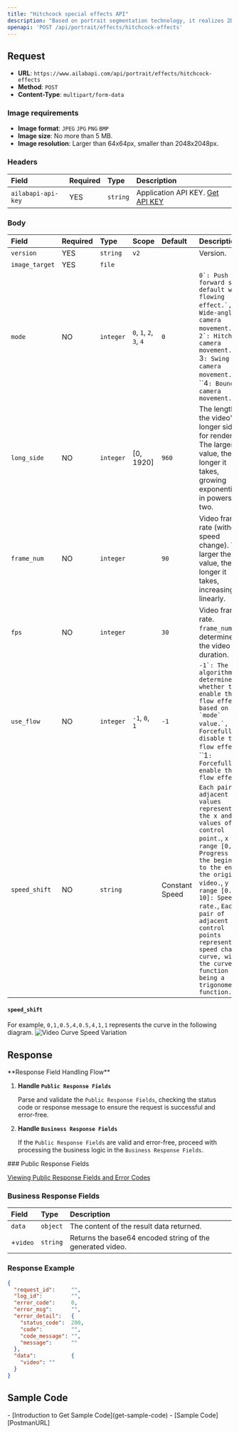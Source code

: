 ```yaml
---
title: "Hitchcock special effects API"
description: "Based on portrait segmentation technology, it realizes 2D to 3D conversion of photos to achieve the effect of 3D naked eye slow motion. The selfie image and the background image using Hitchcock technology senseless fusion, open the scene stretching video shooting new way to play, can be used for personal social entertainment, film and television drama effect simulation shooting, etc."
openapi: 'POST /api/portrait/effects/hitchcock-effects'
---
```


## Request

- **URL**: `https://www.ailabapi.com/api/portrait/effects/hitchcock-effects`
- **Method**: `POST`
- **Content-Type**: `multipart/form-data`

### Image requirements

- **Image format**: `JPEG` `JPG` `PNG` `BMP`
- **Image size**: No more than 5 MB.
- **Image resolution**: Larger than 64x64px, smaller than 2048x2048px.

### Headers

| Field              | Required | Type     | Description                                        |
|:-------------------|:---------|:---------|:---------------------------------------------------|
| `ailabapi-api-key` | YES      | `string` | Application API KEY. [Get API KEY](/docs/get-api-key) |

### Body

| Field          | Required | Type      | Scope                                                            | Default        | Description                                                                                                                                                                                                                                                                                                                                                                                                             |
|:---------------|:---------|:----------|:-----------------------------------------------------------------|:---------------|:------------------------------------------------------------------------------------------------------------------------------------------------------------------------------------------------------------------------------------------------------------------------------------------------------------------------------------------------------------------------------------------------------------------------|
| `version`      | YES      | `string`  | ``v2`` |                | Version.                                                                                                                                                                                                                                                                                                                                                                                                                |
| `image_target` | YES      | `file`    |                                                                  |                |                                                                                                                                                                                                                                                                                                                                                                                                                         |
| `mode`         | NO       | `integer` | ``0``, ``1``, ``2``, ``3``, ``4`` | `0`            | ``0`: Push forward shot, default with flowing effect.`, ``1`: Wide-angle camera movement.`, ``2`: Hitchcock camera movement.`, ``3`: Swing camera movement.`, ``4`: Bounce camera movement.` |
| `long_side`    | NO       | `integer` | [0, 1920]                                                        | `960`          | The length of the video's longer side for rendering. The larger the value, the longer it takes, growing exponentially in powers of two.                                                                                                                                                                                                                                                                                 |
| `frame_num`    | NO       | `integer` |                                                                  | `90`           | Video frame rate (without speed change). The larger the value, the longer it takes, increasing linearly.                                                                                                                                                                                                                                                                                                                |
| `fps`          | NO       | `integer` |                                                                  | `30`           | Video frame rate. `frame_num`/`fps` determines the video duration.                                                                                                                                                                                                                                                                                                                                                      |
| `use_flow`     | NO       | `integer` | ``-1``, ``0``, ``1`` | `-1`           | ``-1`: The algorithm determines whether to enable the flow effect based on the `mode` value.`, ``0`: Forcefully disable the flow effect.`, ``1`: Forcefully enable the flow effect.` |
| `speed_shift`  | NO       | `string`  |                                                                  | Constant Speed | `Each pair of adjacent values represents the x and y values of a control point.`, `x range [0, 1]: Progress from the beginning to the end of the original video.`, `y range [0.1, 10]: Speed rate.`, `Each pair of adjacent control points represents a speed change curve, with the curve function being a trigonometric function.` |

#### `speed_shift` 

For example, `0,1,0.5,4,0.5,4,1,1` represents the curve in the following diagram.
![Video Curve Speed Variation](https://ai-resource.ailabtools.com/hitchcock-special-effects/doc/speed_shift-example.webp)

## Response
<Warning>
**Response Field Handling Flow**

1. **Handle `Public Response Fields`**

   Parse and validate the `Public Response Fields`, checking the status code or response message to ensure the request is successful and error-free.

2. **Handle `Business Response Fields`**

   If the `Public Response Fields` are valid and error-free, proceed with processing the business logic in the `Business Response Fields`.
</Warning>
### Public Response Fields

<a href="/docs/response-description" target="_blank">Viewing Public Response Fields and Error Codes</a>

### Business Response Fields

| Field    | Type     | Description                                               |
|:---------|:---------|:----------------------------------------------------------|
| `data`   | `object` | The content of the result data returned.                  |
| +`video` | `string` | Returns the base64 encoded string of the generated video. |

### Response Example

```json
{
  "request_id":     "",
  "log_id":         "",
  "error_code":     0,
  "error_msg":      "",
  "error_detail":   {
    "status_code":  200,
    "code":         "",
    "code_message": "",
    "message":      ""
  },
  "data":           {
    "video": ""
  }
}
```

## Sample Code
<Tip>
- [Introduction to Get Sample Code](get-sample-code)
- [Sample Code][PostmanURL]

[PostmanURL]: https://documenter.getpostman.com/view/26387069/2s93JxqgHE#914a42a6-9cf7-46a9-b75c-d9726e31a3f0
</Tip>